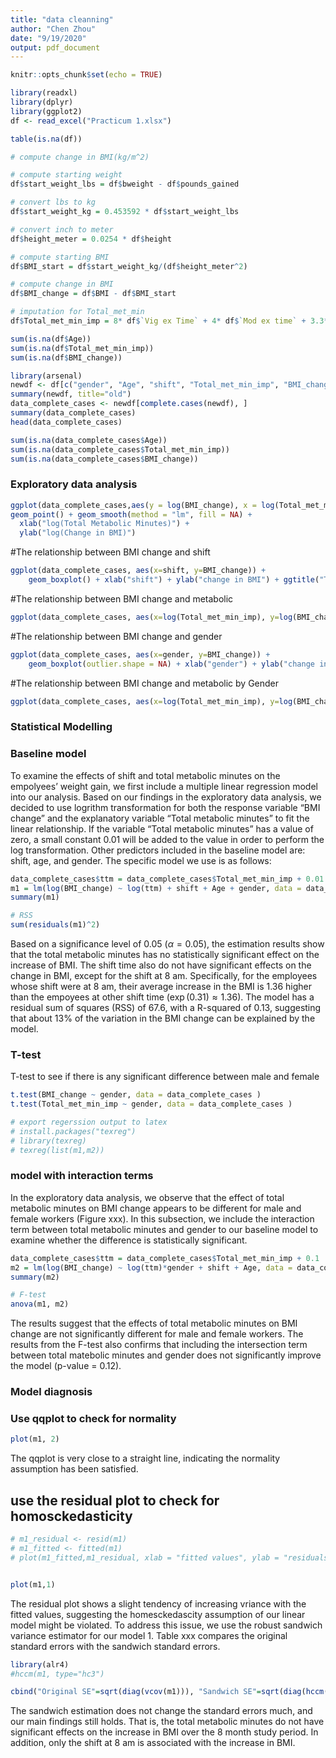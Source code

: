 ```yaml
---
title: "data cleanning"
author: "Chen Zhou"
date: "9/19/2020"
output: pdf_document
---
```


```r
knitr::opts_chunk$set(echo = TRUE)
```



```r
library(readxl)
library(dplyr)
library(ggplot2)
df <- read_excel("Practicum 1.xlsx")

```

```r
table(is.na(df))
```

```r
# compute change in BMI(kg/m^2)

# compute starting weight
df$start_weight_lbs = df$bweight - df$pounds_gained

# convert lbs to kg
df$start_weight_kg = 0.453592 * df$start_weight_lbs

# convert inch to meter
df$height_meter = 0.0254 * df$height

# compute starting BMI 
df$BMI_start = df$start_weight_kg/(df$height_meter^2)

# compute change in BMI
df$BMI_change = df$BMI - df$BMI_start
```

```r
# imputation for Total_met_min
df$Total_met_min_imp = 8* df$`Vig ex Time` + 4* df$`Mod ex time` + 3.3*df$`Walk ex Time`
```

```r
sum(is.na(df$Age))
sum(is.na(df$Total_met_min_imp))
sum(is.na(df$BMI_change))
```

```r
library(arsenal)
newdf <- df[c("gender", "Age", "shift", "Total_met_min_imp", "BMI_change")]
summary(newdf, title="old")
data_complete_cases <- newdf[complete.cases(newdf), ]
summary(data_complete_cases)
head(data_complete_cases)
```

```r
sum(is.na(data_complete_cases$Age))
sum(is.na(data_complete_cases$Total_met_min_imp))
sum(is.na(data_complete_cases$BMI_change))
```


### Exploratory data analysis
```r
ggplot(data_complete_cases,aes(y = log(BMI_change), x = log(Total_met_min_imp), color = gender) )+
geom_point() + geom_smooth(method = "lm", fill = NA) + 
  xlab("log(Total Metabolic Minutes)") + 
  ylab("log(Change in BMI)") 

```


#The relationship between BMI change and shift

```r
ggplot(data_complete_cases, aes(x=shift, y=BMI_change)) + 
    geom_boxplot() + xlab("shift") + ylab("change in BMI") + ggtitle("The relationship between BMI change and shift") + scale_x_discrete(limits = c("7am", "8am", "9am", "10am", "11am", "12pm", "1pm", "2pm", "other"))
```


#The relationship between BMI change and metabolic

```r
ggplot(data_complete_cases, aes(x=log(Total_met_min_imp), y=log(BMI_change))) +geom_point()+ xlab("log(Total metabolic minutes)") + geom_smooth(method = "lm", se = FALSE)+ ylab("log(Change in BMI)") + ggtitle("The relationship between BMI Change and Total Metabolic Minutes")
```

#The relationship between BMI change and gender
```r
ggplot(data_complete_cases, aes(x=gender, y=BMI_change)) + 
    geom_boxplot(outlier.shape = NA) + xlab("gender") + ylab("change in BMI") + ggtitle("The relationship between BMI change and gender") 
```

#The relationship between BMI change and metabolic by Gender

```r
ggplot(data_complete_cases, aes(x=log(Total_met_min_imp), y=log(BMI_change)), group = gender, color = gender) +geom_point()+ xlab("log(Total metabolic minutes)") + geom_smooth(method = "lm", se = FALSE)+ ylab("log(Change in BMI)") + ggtitle("The relationship between BMI Change and Total Metabolic Minutes by Gender")
```







### Statistical Modelling

### Baseline model
To examine the effects of shift and total metabolic minutes on the empolyees' weight gain, we first include a multiple linear regression model into our analysis. Based on our findings in the exploratory data analysis, we decided to use logrithm transformation for both the response variable "BMI change" and the explanatory variable "Total metabolic minutes" to fit the linear relationship. If the variable "Total metabolic minutes" has a value of zero, a small constant 0.01 will be added to the value in order to perform the log transformation. Other predictors included in the baseline model are: shift, age, and gender. The specific model we use is as follows: 


```r
data_complete_cases$ttm = data_complete_cases$Total_met_min_imp + 0.01
m1 = lm(log(BMI_change) ~ log(ttm) + shift + Age + gender, data = data_complete_cases)
summary(m1)

# RSS
sum(residuals(m1)^2)
```



Based on a significance level of 0.05 ($\alpha = 0.05$), the estimation results show that the total metabolic minutes has no statistically significant effect on the increase of BMI. The shift time also do not have significant effects on the change in BMI, except for the shift at 8 am. Specifically, for the employees whose shift were at 8 am, their average increase in the BMI is 1.36 higher than the empoyees at other shift time ($\exp(0.31) \approx 1.36$). The model has a residual sum of squares (RSS) of 67.6, with a R-squared of 0.13, suggesting that about 13\% of the variation in the BMI change can be explained by the model.  



### T-test 
T-test to see if there is any significant difference between male and female
```r
t.test(BMI_change ~ gender, data = data_complete_cases )
t.test(Total_met_min_imp ~ gender, data = data_complete_cases )
```

```r
# export regerssion output to latex
# install.packages("texreg")
# library(texreg)
# texreg(list(m1,m2))
```


### model with interaction terms
In the exploratory data analysis, we observe that the effect of total metabolic minutes on BMI change appears to be different for male and female workers (Figure xxx). In this subsection, we include the interaction term between total metabolic minutes and gender to our baseline model to examine whether the difference is statistically significant. 

```r
data_complete_cases$ttm = data_complete_cases$Total_met_min_imp + 0.1
m2 = lm(log(BMI_change) ~ log(ttm)*gender + shift + Age, data = data_complete_cases)
summary(m2)
```



```r
# F-test
anova(m1, m2)
```

The results suggest that the effects of total metabolic minutes on BMI change are not significantly different for male and female workers. The results from the F-test also confirms that including the intersection term between total matebolic minutes and gender does not significantly improve the model (p-value = 0.12). 



### Model diagnosis
### Use qqplot to check for normality
```r
plot(m1, 2)
```

The qqplot is very close to a straight line, indicating the normality assumption has been satisfied. 



## use the residual plot to check for homosckedasticity
```r
# m1_residual <- resid(m1)
# m1_fitted <- fitted(m1)
# plot(m1_fitted,m1_residual, xlab = "fitted values", ylab = "residuals", main = "residual plot for model 1")


plot(m1,1)
```

The residual plot shows a slight tendency of increasing vriance with the fitted values, suggesting the homesckedascity assumption of our linear model might be violated. To address this issue, we use the robust sandwich variance estimator for our model 1. Table xxx compares the original standard errors with the sandwich standard errors. 


```r
library(alr4)
#hccm(m1, type="hc3")

cbind("Original SE"=sqrt(diag(vcov(m1))), "Sandwich SE"=sqrt(diag(hccm(m1, type="hc3"))))
```

The sandwich estimation does not change the standard errors much, and our main findings still holds. That is, the total metabolic minutes do not have significant effects on the increase in BMI over the 8 month study period. In addition, only the shift at 8 am is associated with the increase in BMI. 





